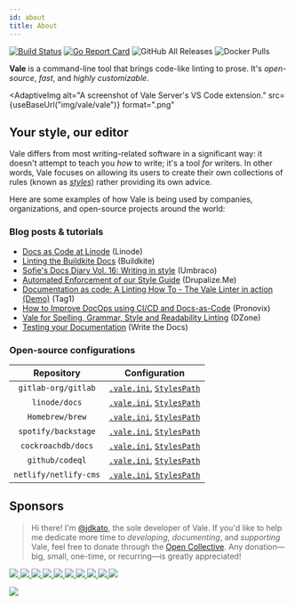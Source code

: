```yaml
---
id: about
title: About
---
```



[![Build Status](https://img.shields.io/travis/errata-ai/vale/v2.svg?logo=travis)](https://travis-ci.org/errata-ai/vale) [![Go Report Card](https://img.shields.io/badge/%F0%9F%93%9D%20%20go%20report-A%2B-75C46B?color=00ACD7)](https://goreportcard.com/report/github.com/errata-ai/vale) ![GitHub All Releases](https://img.shields.io/github/downloads/errata-ai/vale/total?logo=GitHub&color=ff69b4) ![Docker Pulls](https://img.shields.io/docker/pulls/jdkato/vale?color=orange&logo=docker&logoColor=white)

**Vale** is a command-line tool that brings code-like linting to prose. It's
_open-source_, _fast_, and _highly customizable_.

<AdaptiveImg
  alt="A screenshot of Vale Server's VS Code extension."
  src={useBaseUrl("img/vale/vale")}
  format=".png"
></AdaptiveImg>

## Your style, our editor

Vale differs from most writing-related software in a significant way: it
doesn't attempt to teach you _how_ to write; it's a tool _for_ writers. In
other words, Vale focuses on allowing its users to create their own collections
of rules (known as [_styles_](styles)) rather providing its own advice.

Here are some examples of how Vale is being used by companies,
organizations, and open-source projects around the world:

### Blog posts &amp; tutorials

- [Docs as Code at Linode](https://www.linode.com/blog/linode/docs-as-code-at-linode/) (Linode)
- [Linting the Buildkite Docs](https://buildkite.com/blog/linting-the-buildkite-docs) (Buildkite)
- [Sofie's Docs Diary Vol. 16: Writing in style](https://umbraco.com/blog/sofies-docs-diary-vol-16-writing-in-style/) (Umbraco)
- [Automated Enforcement of our Style Guide](https://drupalize.me/blog/201910/automated-enforcement-our-style-guide) (Drupalize.Me)
- [Documentation as code: A Linting How To - The Vale Linter in action (Demo)](https://www.tag1consulting.com/blog/documentation-code-linting-part1) (Tag1)
- [How to Improve DocOps using CI/CD and Docs-as-Code](https://pronovix.com/blog/how-improve-docops-using-cicd-and-docs-code) (Pronovix)
- [Vale for Spelling, Grammar, Style and Readability Linting](https://dzone.com/articles/vale-for-spelling-grammar-style-and-readability-li) (DZone)
- [Testing your Documentation](https://www.writethedocs.org/guide/tools/testing/#vale) (Write the Docs)

### Open-source configurations

|      Repository       |                                                                               Configuration                                                                               |
| :-------------------: | :-----------------------------------------------------------------------------------------------------------------------------------------------------------------------: |
|  `gitlab-org/gitlab`  |      [`.vale.ini`](https://gitlab.com/gitlab-org/gitlab/blob/master/.vale.ini), [`StylesPath`](https://gitlab.com/gitlab-org/gitlab/-/tree/master/doc/.vale/gitlab)       |
|     `linode/docs`     |                 [`.vale.ini`](https://github.com/linode/docs/blob/develop/.vale.ini), [`StylesPath`](https://github.com/linode/docs/tree/develop/ci/vale)                 |
|    `Homebrew/brew`    |       [`.vale.ini`](https://github.com/Homebrew/brew/blob/master/.vale.ini), [`StylesPath`](https://github.com/Homebrew/brew/tree/master/docs/vale-styles/Homebrew)       |
|  `spotify/backstage`  |        [`.vale.ini`](https://github.com/spotify/backstage/blob/master/.vale.ini), [`StylesPath`](https://github.com/spotify/backstage/tree/master/.github/styles)         |
|  `cockroachdb/docs`   |             [`.vale.ini`](https://github.com/cockroachdb/docs/blob/master/.vale.ini), [`StylesPath`](https://github.com/cockroachdb/docs/tree/master/ci/vale)             |
|    `github/codeql`    |  [`.vale.ini`](https://github.com/github/codeql/blob/main/docs/codeql/.vale.ini), [`StylesPath`](https://github.com/github/codeql/tree/main/docs/codeql/vale-styles)  |
| `netlify/netlify-cms` | [`.vale.ini`](https://github.com/netlify/netlify-cms/blob/master/.vale.ini), [`StylesPath`](https://github.com/netlify/netlify-cms/tree/master/website/src/writing-guide) |

## Sponsors

> Hi there! I'm [@jdkato](https://github.com/jdkato), the sole developer of Vale. If you'd like to
> help me dedicate more time to _developing_, _documenting_, and _supporting_
> Vale, feel free to donate through the
> [Open Collective](https://opencollective.com/vale). Any donation&mdash;big,
> small, one-time, or recurring&mdash;is greatly appreciated!

<a href="https://opencollective.com/vale/organization/0/website">
  <img src="https://opencollective.com/vale/organization/0/avatar.svg?avatarHeight=100" />
</a>
<a href="https://opencollective.com/vale/organization/1/website">
  <img src="https://opencollective.com/vale/organization/1/avatar.svg?avatarHeight=100" />
</a>
<a href="https://opencollective.com/vale/organization/2/website">
  <img src="https://opencollective.com/vale/organization/2/avatar.svg?avatarHeight=100" />
</a>
<a href="https://opencollective.com/vale/organization/3/website">
  <img src="https://opencollective.com/vale/organization/3/avatar.svg?avatarHeight=100" />
</a>
<a href="https://opencollective.com/vale/organization/4/website">
  <img src="https://opencollective.com/vale/organization/4/avatar.svg?avatarHeight=100" />
</a>
<a href="https://opencollective.com/vale/organization/5/website">
  <img src="https://opencollective.com/vale/organization/5/avatar.svg?avatarHeight=100" />
</a>
<a href="https://opencollective.com/vale/organization/6/website">
  <img src="https://opencollective.com/vale/organization/6/avatar.svg?avatarHeight=100" />
</a>
<a href="https://opencollective.com/vale/organization/7/website">
  <img src="https://opencollective.com/vale/organization/7/avatar.svg?avatarHeight=100" />
</a>
<a href="https://opencollective.com/vale/organization/8/website">
  <img src="https://opencollective.com/vale/organization/8/avatar.svg?avatarHeight=100" />
</a>
<a href="https://opencollective.com/vale/organization/9/website">
  <img src="https://opencollective.com/vale/organization/9/avatar.svg?avatarHeight=100" />
</a>

<a href="https://opencollective.com/vale"><img src="https://opencollective.com/vale/individuals.svg?width=890" /></a>
